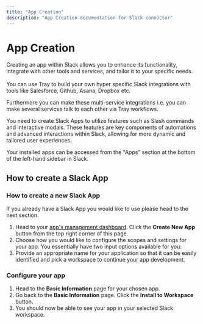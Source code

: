 ```yaml
---
title: "App Creation"
description: "App Creation documentation for Slack connector"
---
```


# App Creation

Creating an app within Slack allows you to enhance its functionality, integrate with other tools and services, and tailor it to your specific needs. <br/><br/>You can use Tray to build your own hyper specific Slack integrations with tools like Salesforce, Github, Asana, Dropbox etc. 

Furthermore you can make these multi-service integrations i.e. you can make several services talk to each other via Tray workflows. 

You need to create Slack Apps to utilize features such as Slash commands and interactive modals. These features are key components of automations and advanced interactions within Slack, allowing for more dynamic and tailored user experiences.

Your installed apps can be accessed from the "Apps" section at the bottom of the left-hand sidebar in Slack.

## How to create a Slack App

### **How to create a new Slack App** 

If you already have a Slack App you would like to use please head to the next section.

1. Head to your [app's management dashboard](https://api.slack.com/apps). Click the **Create New App** button from the top right corner of this page.<br/>
2. Choose how you would like to configure the scopes and settings for your app. You essentially have two input options available for you:
3. Provide an appropriate name for your application so that it can be easily identified and pick a workspace to continue your app development. <br/>

### Configure your app

1. Head to the **Basic Information** page for your chosen app.
2. Go back to the **Basic Information** page. Click the **Install to Workspace** button.
3. You should now be able to see your app in your selected Slack workspace.
